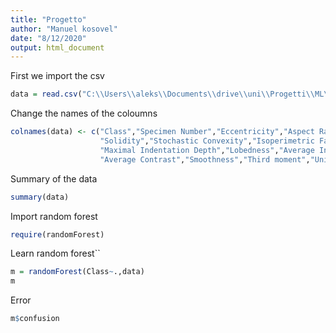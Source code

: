 ---
title: "Progetto"
author: "Manuel kosovel"
date: "8/12/2020"
output: html_document
---

First we import the csv
```{r}
data = read.csv("C:\\Users\\aleks\\Documents\\drive\\uni\\Progetti\\ML\\progetti 2019_20\\leaf\\leaf.csv")
```

Change the names of the coloumns
```{r}
colnames(data) <- c("Class","Specimen Number","Eccentricity","Aspect Ratio","Elongation",
                    "Solidity","Stochastic Convexity","Isoperimetric Factor",
                    "Maximal Indentation Depth","Lobedness","Average Intensity" , 
                    "Average Contrast","Smoothness","Third moment","Uniformity","Entropy")
```

Summary of the data

```{r}
summary(data)
```

Import random forest
```{r}
require(randomForest)
```

Learn random forest``

```{r}
m = randomForest(Class~.,data)
m
```

Error
```{r}
m$confusion
```



